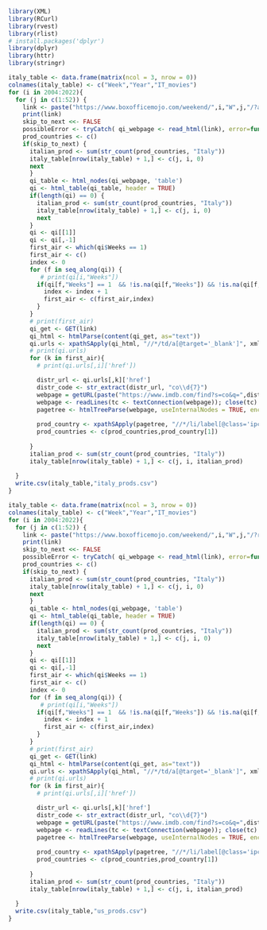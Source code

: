 ```r
library(XML)
library(RCurl)
library(rvest)
library(rlist)
# install.packages('dplyr')
library(dplyr)
library(httr)
library(stringr)

```

```r
italy_table <- data.frame(matrix(ncol = 3, nrow = 0))
colnames(italy_table) <- c("Week","Year","IT_movies")
for (i in 2004:2022){
  for (j in c(1:52)) {
    link <- paste("https://www.boxofficemojo.com/weekend/",i,"W",j,"/?area=IT&ref_=bo_wey_table_1",sep="")
    print(link)
    skip_to_next <<- FALSE
    possibleError <- tryCatch( qi_webpage <- read_html(link), error=function(e) { skip_to_next <<- TRUE} )
    prod_countries <- c()
    if(skip_to_next) { 
      italian_prod <- sum(str_count(prod_countries, "Italy"))
      italy_table[nrow(italy_table) + 1,] <- c(j, i, 0)
      next 
      }     
      qi_table <- html_nodes(qi_webpage, 'table')
      qi <- html_table(qi_table, header = TRUE)
      if(length(qi) == 0) {
        italian_prod <- sum(str_count(prod_countries, "Italy"))
        italy_table[nrow(italy_table) + 1,] <- c(j, i, 0)
        next 
      }
      qi <- qi[[1]]
      qi <- qi[,-1]
      first_air <- which(qi$Weeks == 1)
      first_air <- c()
      index <- 0
      for (f in seq_along(qi)) {
         # print(qi[i,"Weeks"])
        if(qi[f,"Weeks"] == 1  && !is.na(qi[f,"Weeks"]) && !is.na(qi[f,"Distributor"]) && qi[f,"Distributor"] != "-" && qi[f,"Distributor"] != "N/A") {
          index <- index + 1
          first_air <- c(first_air,index)
        }
      }
      # print(first_air)
      qi_get <- GET(link)
      qi_html <- htmlParse(content(qi_get, as="text"))
      qi.urls <- xpathSApply(qi_html, "//*/td/a[@target='_blank']", xmlAttrs, "href")
      # print(qi.urls)
      for (k in first_air){
        # print(qi.urls[,i]['href'])

        distr_url <- qi.urls[,k]['href']
        distr_code <- str_extract(distr_url, "co\\d{7}")
        webpage = getURL(paste("https://www.imdb.com/find?s=co&q=",distr_code,"&ref_=nv_sr_sm",sep=""))
        webpage <- readLines(tc <- textConnection(webpage)); close(tc)
        pagetree <- htmlTreeParse(webpage, useInternalNodes = TRUE, encoding='UTF-8')
          
        prod_country <- xpathSApply(pagetree, "//*/li/label[@class='ipc-metadata-list-summary-item__li']", xmlValue)
        prod_countries <- c(prod_countries,prod_country[1])
        
      }
      italian_prod <- sum(str_count(prod_countries, "Italy"))
      italy_table[nrow(italy_table) + 1,] <- c(j, i, italian_prod)
  
  }
  write.csv(italy_table,"italy_prods.csv")
}

```


```r
italy_table <- data.frame(matrix(ncol = 3, nrow = 0))
colnames(italy_table) <- c("Week","Year","IT_movies")
for (i in 2004:2022){
  for (j in c(1:52)) {
    link <- paste("https://www.boxofficemojo.com/weekend/",i,"W",j,"/?ref_=bo_wey_table_1",sep="")
    print(link)
    skip_to_next <<- FALSE
    possibleError <- tryCatch( qi_webpage <- read_html(link), error=function(e) { skip_to_next <<- TRUE} )
    prod_countries <- c()
    if(skip_to_next) { 
      italian_prod <- sum(str_count(prod_countries, "Italy"))
      italy_table[nrow(italy_table) + 1,] <- c(j, i, 0)
      next 
      }     
      qi_table <- html_nodes(qi_webpage, 'table')
      qi <- html_table(qi_table, header = TRUE)
      if(length(qi) == 0) {
        italian_prod <- sum(str_count(prod_countries, "Italy"))
        italy_table[nrow(italy_table) + 1,] <- c(j, i, 0)
        next 
      }
      qi <- qi[[1]]
      qi <- qi[,-1]
      first_air <- which(qi$Weeks == 1)
      first_air <- c()
      index <- 0
      for (f in seq_along(qi)) {
         # print(qi[i,"Weeks"])
        if(qi[f,"Weeks"] == 1  && !is.na(qi[f,"Weeks"]) && !is.na(qi[f,"Distributor"]) && qi[f,"Distributor"] != "-" && qi[f,"Distributor"] != "N/A") {
          index <- index + 1
          first_air <- c(first_air,index)
        }
      }
      # print(first_air)
      qi_get <- GET(link)
      qi_html <- htmlParse(content(qi_get, as="text"))
      qi.urls <- xpathSApply(qi_html, "//*/td/a[@target='_blank']", xmlAttrs, "href")
      # print(qi.urls)
      for (k in first_air){
        # print(qi.urls[,i]['href'])

        distr_url <- qi.urls[,k]['href']
        distr_code <- str_extract(distr_url, "co\\d{7}")
        webpage = getURL(paste("https://www.imdb.com/find?s=co&q=",distr_code,"&ref_=nv_sr_sm",sep=""))
        webpage <- readLines(tc <- textConnection(webpage)); close(tc)
        pagetree <- htmlTreeParse(webpage, useInternalNodes = TRUE, encoding='UTF-8')
          
        prod_country <- xpathSApply(pagetree, "//*/li/label[@class='ipc-metadata-list-summary-item__li']", xmlValue)
        prod_countries <- c(prod_countries,prod_country[1])
        
      }
      italian_prod <- sum(str_count(prod_countries, "Italy"))
      italy_table[nrow(italy_table) + 1,] <- c(j, i, italian_prod)
  
  }
  write.csv(italy_table,"us_prods.csv")
}

```